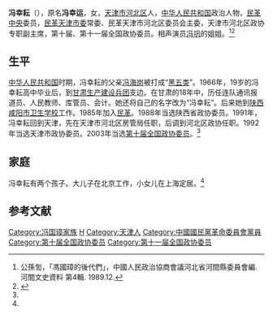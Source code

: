 '''冯幸耘'''（{{bd|1947年|9月||}}），原名'''冯幸运'''，女，[[天津市|天津市]][[河北区|河北区]]人，[[中华人民共和国|中华人民共和国]]政治人物，[[民革中央|民革中央]]委员，[[民革天津市委|民革天津市委]]常委、民革天津市河北区委员会主委，天津市河北区政协专职副主席，第十届、第十一届全国政协委员。相声演员[[冯巩|冯巩]]的姐姐。<ref name=hd>公孫訇，「馮國璋的後代們」，中國人民政治協商會議河北省河間縣委員會編. 河間文史資料 第4輯. 1989.12.</ref><ref name=rmw>{{Cite web|title=冯巩家族彪悍背景大起底 总统后代政商通吃|url=http://ent.people.com.cn/GB/18158106.html|accessdate=2012-06-12|work=人民网|archiveurl=https://web.archive.org/web/20130204220225/http://ent.people.com.cn/GB/18158106.html|archivedate=2013-02-04|dead-url=no}}</ref>

== 生平 ==
[[中华人民共和国|中华人民共和国]]时期，冯幸耘的父亲[[冯海岗|冯海岗]]被打成“[[黑五类|黑五类]]”。1966年，19岁的冯幸耘高中毕业后，到[[甘肃生产建设兵团|甘肃生产建设兵团]]支边。在甘肃的18年中，历任连队通讯报道员、人民教师、库管员、会计。她还将自己的名字改为“冯幸耘”。后来她到[[陕西|陕西]][[咸阳市卫生学校|咸阳市卫生学校]]工作。1985年加入[[民革|民革]]。1988年当选陕西省政协委员。1991年，冯幸耘回到天津，先在天津市河北区房管局任职，后调到河北区政协任职。1992年当选天津市政协委员。2003年当选[[第十届全国政协委员|第十届全国政协委员]]。<ref name=rmw/>

== 家庭 ==
冯幸耘有两个孩子。大儿子在北京工作，小女儿在上海定居。<ref name=rmw/>

== 参考文献 ==
{{reflist}}

{{Authority control}}
{{DEFAULTSORT:Feng冯}}
[[Category:冯国璋家族|Category:冯国璋家族]]
[[Category:冯姓|H]]
[[Category:天津人|Category:天津人]]
[[Category:中國國民黨革命委員會黨員|Category:中國國民黨革命委員會黨員]]
[[Category:第十届全国政协委员|Category:第十届全国政协委员]]
[[Category:第十一届全国政协委员|Category:第十一届全国政协委员]]